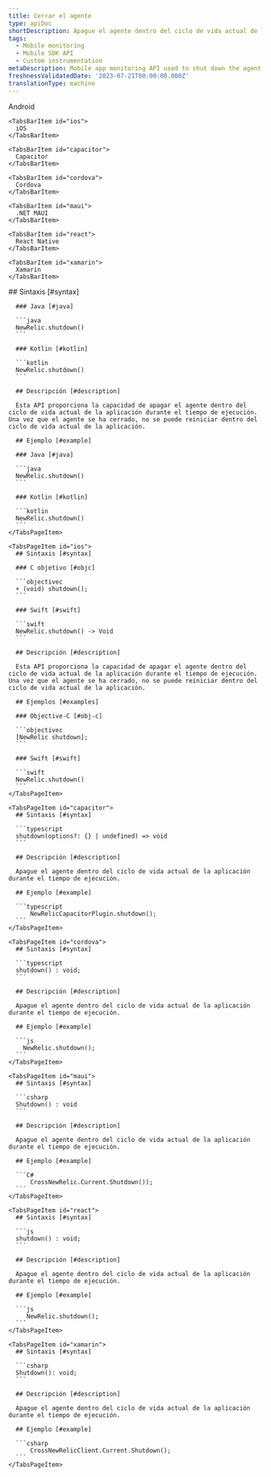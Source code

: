 ```yaml
---
title: Cerrar el agente
type: apiDoc
shortDescription: Apague el agente dentro del ciclo de vida actual de la aplicación durante el tiempo de ejecución.
tags:
  - Mobile monitoring
  - Mobile SDK API
  - Custom instrumentation
metaDescription: Mobile app monitoring API used to shut down the agent within the current application lifecycle during runtime.
freshnessValidatedDate: '2023-07-21T00:00:00.000Z'
translationType: machine
---
```


<Tabs>
  <TabsBar>
    <TabsBarItem id="android">
      Android
    </TabsBarItem>

    <TabsBarItem id="ios">
      iOS
    </TabsBarItem>

    <TabsBarItem id="capacitor">
      Capacitor
    </TabsBarItem>

    <TabsBarItem id="cordova">
      Cordova
    </TabsBarItem>

    <TabsBarItem id="maui">
      .NET MAUI
    </TabsBarItem>

    <TabsBarItem id="react">
      React Native
    </TabsBarItem>

    <TabsBarItem id="xamarin">
      Xamarin
    </TabsBarItem>
  </TabsBar>

  <TabsPages>
    <TabsPageItem id="android">
      ## Sintaxis [#syntax]

      ### Java [#java]

      ```java
      NewRelic.shutdown()
      ```

      ### Kotlin [#kotlin]

      ```kotlin
      NewRelic.shutdown()
      ```

      ## Descripción [#description]

      Esta API proporciona la capacidad de apagar el agente dentro del ciclo de vida actual de la aplicación durante el tiempo de ejecución. Una vez que el agente se ha cerrado, no se puede reiniciar dentro del ciclo de vida actual de la aplicación.

      ## Ejemplo [#example]

      ### Java [#java]

      ```java
      NewRelic.shutdown()
      ```

      ### Kotlin [#kotlin]

      ```kotlin
      NewRelic.shutdown()
      ```
    </TabsPageItem>

    <TabsPageItem id="ios">
      ## Sintaxis [#syntax]

      ### C objetivo [#objc]

      ```objectivec
      + (void) shutdown();
      ```

      ### Swift [#swift]

      ```swift
      NewRelic.shutdown() -> Void
      ```

      ## Descripción [#description]

      Esta API proporciona la capacidad de apagar el agente dentro del ciclo de vida actual de la aplicación durante el tiempo de ejecución. Una vez que el agente se ha cerrado, no se puede reiniciar dentro del ciclo de vida actual de la aplicación.

      ## Ejemplos [#examples]

      ### Objective-C [#obj-c]

      ```objectivec
      [NewRelic shutdown];
      ```

      ### Swift [#swift]

      ```swift
      NewRelic.shutdown()
      ```
    </TabsPageItem>

    <TabsPageItem id="capacitor">
      ## Sintaxis [#syntax]

      ```typescript
      shutdown(options?: {} | undefined) => void
      ```

      ## Descripción [#description]

      Apague el agente dentro del ciclo de vida actual de la aplicación durante el tiempo de ejecución.

      ## Ejemplo [#example]

      ```typescript
          NewRelicCapacitorPlugin.shutdown();
      ```
    </TabsPageItem>

    <TabsPageItem id="cordova">
      ## Sintaxis [#syntax]

      ```typescript
      shutdown() : void;
      ```

      ## Descripción [#description]

      Apague el agente dentro del ciclo de vida actual de la aplicación durante el tiempo de ejecución.

      ## Ejemplo [#example]

      ```js
        NewRelic.shutdown();
      ```
    </TabsPageItem>

    <TabsPageItem id="maui">
      ## Sintaxis [#syntax]

      ```csharp
      Shutdown() : void
      ```

      ## Descripción [#description]

      Apague el agente dentro del ciclo de vida actual de la aplicación durante el tiempo de ejecución.

      ## Ejemplo [#example]

      ```C#
          CrossNewRelic.Current.Shutdown());
      ```
    </TabsPageItem>

    <TabsPageItem id="react">
      ## Sintaxis [#syntax]

      ```js
      shutdown() : void;
      ```

      ## Descripción [#description]

      Apague el agente dentro del ciclo de vida actual de la aplicación durante el tiempo de ejecución.

      ## Ejemplo [#example]

      ```js
         NewRelic.shutdown();
      ```
    </TabsPageItem>

    <TabsPageItem id="xamarin">
      ## Sintaxis [#syntax]

      ```csharp
      Shutdown(): void;
      ```

      ## Descripción [#description]

      Apague el agente dentro del ciclo de vida actual de la aplicación durante el tiempo de ejecución.

      ## Ejemplo [#example]

      ```csharp
          CrossNewRelicClient.Current.Shutdown();
      ```
    </TabsPageItem>
  </TabsPages>
</Tabs>